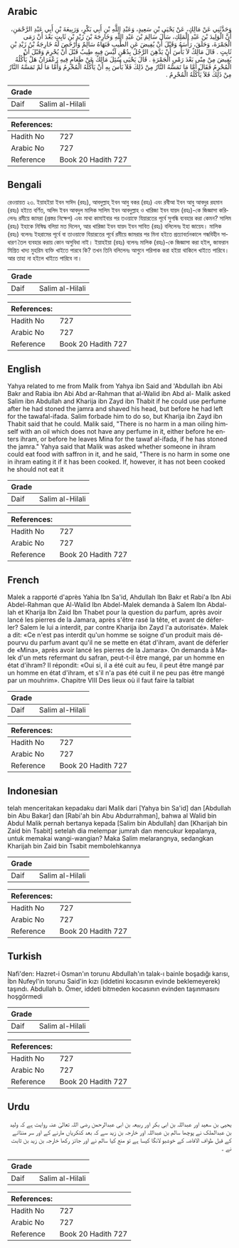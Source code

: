 ## Arabic


<div dir="rtl" lang="ar" style={{fontSize:'larger',backgroundColor:'#f8f9fa',padding:20}}>
وَحَدَّثَنِي عَنْ مَالِكٍ، عَنْ يَحْيَى بْنِ سَعِيدٍ، وَعَبْدِ اللَّهِ بْنِ أَبِي بَكْرٍ، وَرَبِيعَةَ بْنِ أَبِي عَبْدِ الرَّحْمَنِ، أَنَّ الْوَلِيدَ بْنَ عَبْدِ الْمَلِكِ، سَأَلَ سَالِمَ بْنَ عَبْدِ اللَّهِ وَخَارِجَةَ بْنَ زَيْدِ بْنِ ثَابِتٍ بَعْدَ أَنْ رَمَى الْجَمْرَةَ، وَحَلَقَ، رَأْسَهُ وَقَبْلَ أَنْ يُفِيضَ عَنِ الطِّيبِ فَنَهَاهُ سَالِمٌ وَأَرْخَصَ لَهُ خَارِجَةُ بْنُ زَيْدِ بْنِ ثَابِتٍ ‏.‏ قَالَ مَالِكٌ لاَ بَأْسَ أَنْ يَدَّهِنَ الرَّجُلُ بِدُهْنٍ لَيْسَ فِيهِ طِيبٌ قَبْلَ أَنْ يُحْرِمَ وَقَبْلَ أَنْ يُفِيضَ مِنْ مِنًى بَعْدَ رَمْىِ الْجَمْرَةِ ‏.‏ قَالَ يَحْيَى سُئِلَ مَالِكٌ عَنْ طَعَامٍ فِيهِ زَعْفَرَانٌ هَلْ يَأْكُلُهُ الْمُحْرِمُ فَقَالَ أَمَّا مَا تَمَسُّهُ النَّارُ مِنْ ذَلِكَ فَلاَ بَأْسَ بِهِ أَنْ يَأْكُلَهُ الْمُحْرِمُ وَأَمَّا مَا لَمْ تَمَسَّهُ النَّارُ مِنْ ذَلِكَ فَلاَ يَأْكُلُهُ الْمُحْرِمُ ‏.‏
</div>
<div style={{backgroundColor:'#f8f9fa',padding:20, marginBottom: 10}}><table> <thead> <tr> <th>Grade</th> <th></th> </tr> </thead> <tbody> <tr><td>Daif</td><td>Salim al-Hilali</td></tr></tbody></table><table> <thead> <tr> <th>References:</th> <th></th> </tr> </thead> <tbody><tr><td>Hadith No</td><td>727</td></tr><tr><td>Arabic No</td><td>727</td></tr><tr><td>Reference</td><td>Book 20 Hadith 727</td></tr></tbody></table></div>

## Bengali


<div dir="ltr" lang="bn" style={{fontSize:'larger',backgroundColor:'#f8f9fa',padding:20}}>
রেওয়ায়ত ২৩. ইয়াহইয়া ইবন সাঈদ (রহঃ), আবদুল্লাহ্ ইবন আবু বকর (রহঃ) এবং রবীআ ইবন আবু আবদুর রহমান (রহঃ) হইতে বর্ণিত, অলিদ ইবন আবদুল মালিক সালিম ইবন আবদুল্লাহ ও খারিজা ইবন যায়দ (রহঃ)-কে জিজ্ঞাসা করিলেনঃ রমীয়ে জামরা (প্রস্তর নিক্ষেপ) এবং মাথা কামাইবার পর তওয়াফে যিয়ারতের পূর্বে সুগন্ধি ব্যবহার করা কেমন? সালিম (রহঃ) ইহাকে নিষিদ্ধ বলিয়া মত দিলেন, আর খারিজা ইবন যায়দ ইবন সাবিত (রহঃ) বলিলেনঃ ইহা জায়েয। মালিক (রহঃ) বলেনঃ ইহরামের পূর্বে বা তাওয়াফে যিয়ারতের পূর্বে রমীয়ে জামরার পর মিনা হইতে প্রত্যাবর্তনকালে গন্ধবিহীন সাধারণ তৈল ব্যবহার করায় কোন অসুবিধা নাই। ইয়াহইয়া (রহঃ) বলেনঃ মালিক (রহঃ)-কে জিজ্ঞাসা করা হইল, জাফরান মিশ্রিত খাদ্য মুহরিম ব্যক্তি খাইতে পারবে কি? তখন তিনি বলিলেনঃ আগুনে পরিপাক করা হইয়া থাকিলে খাইতে পারিবে। আর তাহা না হইলে খাইতে পারিবে না।
</div>
<div style={{backgroundColor:'#f8f9fa',padding:20, marginBottom: 10}}><table> <thead> <tr> <th>Grade</th> <th></th> </tr> </thead> <tbody> <tr><td>Daif</td><td>Salim al-Hilali</td></tr></tbody></table><table> <thead> <tr> <th>References:</th> <th></th> </tr> </thead> <tbody><tr><td>Hadith No</td><td>727</td></tr><tr><td>Arabic No</td><td>727</td></tr><tr><td>Reference</td><td>Book 20 Hadith 727</td></tr></tbody></table></div>

## English


<div dir="ltr" lang="en" style={{fontSize:'larger',backgroundColor:'#f8f9fa',padding:20}}>
Yahya related to me from Malik from Yahya ibn Said and 'Abdullah ibn Abi Bakr and Rabia ibn Abi Abd ar-Rahman that al-Walid ibn Abd al- Malik asked Salim ibn Abdullah and Kharija ibn Zayd ibn Thabit if he could use perfume after he had stoned the jamra and shaved his head, but before he had left for the tawafal-ifada. Salim forbade him to do so, but Kharija ibn Zayd ibn Thabit said that he could. Malik said, "There is no harm in a man oiling himself with an oil which does not have any perfume in it, either before he enters ihram, or before he leaves Mina for the tawaf al-ifada, if he has stoned the jamra." Yahya said that Malik was asked whether someone in ihram could eat food with saffron in it, and he said, "There is no harm in some one in ihram eating it if it has been cooked. If, however, it has not been cooked he should not eat it
</div>
<div style={{backgroundColor:'#f8f9fa',padding:20, marginBottom: 10}}><table> <thead> <tr> <th>Grade</th> <th></th> </tr> </thead> <tbody> <tr><td>Daif</td><td>Salim al-Hilali</td></tr></tbody></table><table> <thead> <tr> <th>References:</th> <th></th> </tr> </thead> <tbody><tr><td>Hadith No</td><td>727</td></tr><tr><td>Arabic No</td><td>727</td></tr><tr><td>Reference</td><td>Book 20 Hadith 727</td></tr></tbody></table></div>

## French


<div dir="ltr" lang="fr" style={{fontSize:'larger',backgroundColor:'#f8f9fa',padding:20}}>
Malek a rapporté d'après Yahia Ibn Sa'id, Ahdullah Ibn Bakr et Rabi'a Ibn Abi Abdel-Rahman que Al-Walid Ibn Abdel-Malek demanda à Salem Ibn Abdallah et Kharija Ibn Zaid Ibn Thabet pour la question du parfum, après avoir lancé les pierres de la Jamara, après s'être rasé la tête, et avant de déferler? Salem le lui a interdit, par contre Kharija ibn Zayd l'a autorisaté». Malek a dit: «Ce n'est pas interdit qu'un homme se soigne d'un produit mais dépourvu du parfum avant qu'il ne se mette en état d'ihram, avant de déferler de «Mina», après avoir lancé les pierres de la Jamara». On demanda à Malek d'un mets refermant du safran, peut-t-il être mangé, par un homme en état d'ihram? Il répondit: «Oui si, il a été cuit au feu, il peut être mangé par un homme en état d'ihram, et s'il n'a pas été cuit il ne peu pas être mangé par un mouhrim». Chapitre VIII Des lieux où il faut faire la talbiat
</div>
<div style={{backgroundColor:'#f8f9fa',padding:20, marginBottom: 10}}><table> <thead> <tr> <th>Grade</th> <th></th> </tr> </thead> <tbody> <tr><td>Daif</td><td>Salim al-Hilali</td></tr></tbody></table><table> <thead> <tr> <th>References:</th> <th></th> </tr> </thead> <tbody><tr><td>Hadith No</td><td>727</td></tr><tr><td>Arabic No</td><td>727</td></tr><tr><td>Reference</td><td>Book 20 Hadith 727</td></tr></tbody></table></div>

## Indonesian


<div dir="ltr" lang="id" style={{fontSize:'larger',backgroundColor:'#f8f9fa',padding:20}}>
telah menceritakan kepadaku dari Malik dari [Yahya bin Sa'id] dan [Abdullah bin Abu Bakar] dan [Rabi'ah bin Abu Abdurrahman], bahwa al Walid bin Abdul Malik pernah bertanya kepada [Salim bin Abdullah] dan [Kharijah bin Zaid bin Tsabit] setelah dia melempar jumrah dan mencukur kepalanya, untuk memakai wangi-wangian? Maka Salim melarangnya, sedangkan Kharijah bin Zaid bin Tsabit membolehkannya
</div>
<div style={{backgroundColor:'#f8f9fa',padding:20, marginBottom: 10}}><table> <thead> <tr> <th>Grade</th> <th></th> </tr> </thead> <tbody> <tr><td>Daif</td><td>Salim al-Hilali</td></tr></tbody></table><table> <thead> <tr> <th>References:</th> <th></th> </tr> </thead> <tbody><tr><td>Hadith No</td><td>727</td></tr><tr><td>Arabic No</td><td>727</td></tr><tr><td>Reference</td><td>Book 20 Hadith 727</td></tr></tbody></table></div>

## Turkish


<div dir="ltr" lang="tr" style={{fontSize:'larger',backgroundColor:'#f8f9fa',padding:20}}>
Nafi'den: Hazret-i Osman'ın torunu Abdullah'ın talak-ı bainle boşadığı karısı, İbn Nufeyl'in torunu Said'in kızı (iddetini kocasının evinde beklemeyerek) taşındı. Abdullah b. Ömer, iddeti bitmeden kocasının evinden taşınmasını hoşgörmedi
</div>
<div style={{backgroundColor:'#f8f9fa',padding:20, marginBottom: 10}}><table> <thead> <tr> <th>Grade</th> <th></th> </tr> </thead> <tbody> <tr><td>Daif</td><td>Salim al-Hilali</td></tr></tbody></table><table> <thead> <tr> <th>References:</th> <th></th> </tr> </thead> <tbody><tr><td>Hadith No</td><td>727</td></tr><tr><td>Arabic No</td><td>727</td></tr><tr><td>Reference</td><td>Book 20 Hadith 727</td></tr></tbody></table></div>

## Urdu


<div dir="rtl" lang="ur" style={{fontSize:'larger',backgroundColor:'#f8f9fa',padding:20}}>
یحیی بن سعید اور عبداللہ بن ابی بکر اور ربیعہ بن ابی عبدالرحمن رضی اللہ تعالیٰ عنہ روایت ہے کہ ولید بن عبدالملک نے پوچھا سالم بن عبداللہ اور خارجہ بن زید سے کہ بعد کنکریاں مارنے کے اور سر منڈانے کے قبل طواف الافاضہ کے خوشبو لانگا کیسا ہے تو منع کیا سالم نے اور جائز رکھا خارجہ بن زید بن ثابت نے ۔
</div>
<div style={{backgroundColor:'#f8f9fa',padding:20, marginBottom: 10}}><table> <thead> <tr> <th>Grade</th> <th></th> </tr> </thead> <tbody> <tr><td>Daif</td><td>Salim al-Hilali</td></tr></tbody></table><table> <thead> <tr> <th>References:</th> <th></th> </tr> </thead> <tbody><tr><td>Hadith No</td><td>727</td></tr><tr><td>Arabic No</td><td>727</td></tr><tr><td>Reference</td><td>Book 20 Hadith 727</td></tr></tbody></table></div>